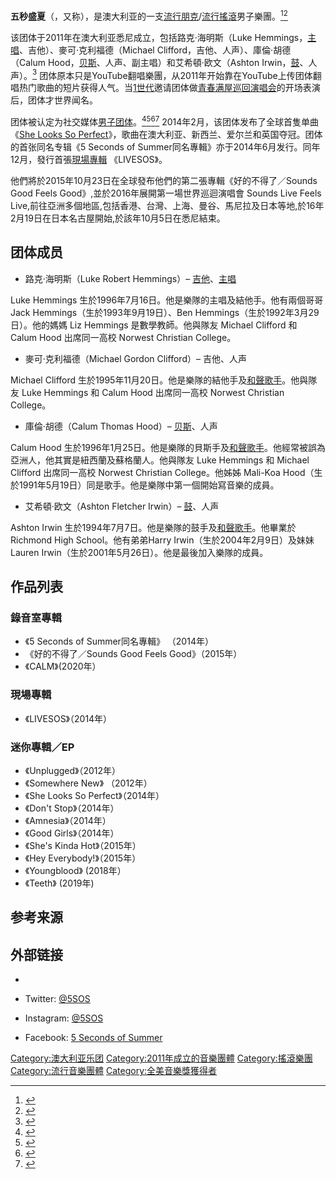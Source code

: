 {{noteTA
|G1=Show
|G2=Music
|1=zh-cn:五秒盛夏;zh-tw:到暑五秒;
}}
{{Infobox musical artist
| name            = 五秒盛夏<br />{{lang|en|''5 Seconds of Summer''}}
| alias           = {{lang|en|5SOS}}
| image           = 5sosuktour2014 (cropped).jpg
| image_size      = 250px
| caption         = 2014年伦敦巡回演出时的后台合影<br><small>（左至右：Luke、Michael、Calum、Ashton）</small>
| background      = group_or_band
| origin          = {{澳大利亚}}[[悉尼|悉尼]]
| genre           = [[流行朋克|流行朋克]]、[[流行搖滾|流行搖滾]]
| years_active    = 2011至今
| label           = [[Capitol_Records|Capitol]]
| website         = {{URL|www.5SOS.com}}
| current_members = Michael Clifford<br/>Luke Hemmings<br/>Calum Hood<br/>Ashton Irwin
}}
'''五秒盛夏'''（{{lang-en|5 Seconds of Summer}}，又称{{lang|en|5SOS}}），是澳大利亚的一支[[流行朋克|流行朋克]]/[[流行搖滾|流行搖滾]]男子樂團。<ref name=thehotits>{{cite news|title=5 Seconds Of Summer's New York City Fans Are Like 'A Good Version' Of Tinder|url=http://www.mtv.com/news/articles/1726655/5-seconds-of-summer-new-york-concert.jhtml|date=2014-04-23|accessdate=2014-04-25|archive-date=2014-04-26|archive-url=https://web.archive.org/web/20140426214904/http://www.mtv.com/news/articles/1726655/5-seconds-of-summer-new-york-concert.jhtml|dead-url=no}}</ref><ref>{{cite news|url=http://www.billboard.com/articles/columns/pop-shop/6042193/5-seconds-of-summer-goes-global-but-theyre-not-the-next-one|title=5 Seconds of Summer Goes Global - But They're Not The Next One Direction|date=2014-04-08|accessdate=2014-04-25|archive-date=2014-04-10|archive-url=https://web.archive.org/web/20140410211954/http://www.billboard.com/articles/columns/pop-shop/6042193/5-seconds-of-summer-goes-global-but-theyre-not-the-next-one|dead-url=no}}</ref>

该团体于2011年在澳大利亚悉尼成立，包括路克·海明斯（Luke Hemmings，[[主唱|主唱]]、吉他）、麥可·克利福德（Michael Clifford，吉他、人声）、庫倫·胡德（Calum Hood，[[贝斯手|贝斯]]、人声、副主唱）和艾希頓·欧文（Ashton Irwin，[[爵士鼓|鼓]]、人声）。<ref>{{cite news|url=http://www.thehothits.com/news/30974/5-seconds-of-summer---the-band-you-should-be-obsessing-over|title=The band You Should Be Obsessing Over|date=2012-05-01|publisher=thehothits.com|accessdate=2012-08-06|deadurl=yes|archiveurl=https://web.archive.org/web/20120904233355/http://www.thehothits.com/news/30974/5-seconds-of-summer---the-band-you-should-be-obsessing-over|archivedate=2012-09-04}}</ref> 团体原本只是YouTube翻唱樂團，从2011年开始靠在YouTube上传团体翻唱热门歌曲的短片获得人气。当[[1世代|1世代]]邀请团体做[[青春满屋巡回演唱会|青春满屋巡回演唱会]]的开场表演后，团体才世界闻名。

团体被认定为社交媒体[[男子团体|男子团体]]。<ref name=RollingStone2014>{{cite journal |url=http://www.rollingstone.com/music/news/on-the-charts-aussie-boy-band-5-seconds-of-summer-almost-top-frozen-20140409 |title=On the Charts: Aussie Boy Band 5 Seconds of Summer Almost Top 'Frozen' |date=2014-04-09 |journal=Rolling Stone |last=Knopper |first=Steve |access-date=2014-08-26 |archive-date=2014-07-16 |archive-url=https://web.archive.org/web/20140716200522/http://www.rollingstone.com/music/news/on-the-charts-aussie-boy-band-5-seconds-of-summer-almost-top-frozen-20140409 |dead-url=no }}</ref><ref>{{cite news |url=http://www.dailymail.co.uk/tvshowbiz/article-2631646/The-ultimate-praise-One-Directions-Liam-Payne-jealous-Sydney-boy-band-5-Seconds-Summers-musical-talents.html |title=The ultimate compliment! One Direction's Liam Payne is 'jealous' of Sydney boy band 5 Seconds of Summer's musical talents |date=2014-05-18 |last=Good |first=Jenna |work=Daily Mail |accessdate=2014-08-26 |archive-date=2016-03-03 |archive-url=https://web.archive.org/web/20160303215316/http://www.dailymail.co.uk/tvshowbiz/article-2631646/The-ultimate-praise-One-Directions-Liam-Payne-jealous-Sydney-boy-band-5-Seconds-Summers-musical-talents.html |dead-url=no }}</ref><ref>{{cite journal |url=http://www.forbes.com/sites/jesselawrence/2014/02/22/is-5-seconds-of-summer-the-new-kid-on-the-boy-band-block/ |title=Is 5 Seconds Of Summer The New Kid On The Boy Band Block? |last=Lawrence |first=Jesse |date=2014-02-22 |work=Forbes |journal= |access-date=2014-08-26 |archive-date=2020-11-12 |archive-url=https://web.archive.org/web/20201112020022/https://www.forbes.com/sites/jesselawrence/2014/02/22/is-5-seconds-of-summer-the-new-kid-on-the-boy-band-block/ |dead-url=no }}</ref><ref>{{cite journal |url=http://www.teenvogue.com/entertainment/music/2014-04/5-seconds-of-summer-5sos-interview |title=5 Seconds Of Summer Is Your Next Favorite Boy Band (They're One Direction-Approved!) |last=Weston |first=Tamara |date=April 2014 |work=Teen Vogue |journal= |access-date=2014-08-26 |archive-date=2015-05-13 |archive-url=https://web.archive.org/web/20150513022823/http://www.teenvogue.com/entertainment/music/2014-04/5-seconds-of-summer-5sos-interview |dead-url=no }}</ref> 2014年2月，该团体发布了全球首隻单曲《[[She_Looks_So_Perfect|She Looks So Perfect]]》，歌曲在澳大利亚、新西兰、爱尔兰和英国夺冠。团体的首张同名专辑《5 Seconds of Summer同名專輯》亦于2014年6月发行。同年12月，發行首張[[現場專輯|現場專輯]] 《LIVESOS》。

他們將於2015年10月23日在全球發布他們的第二張專輯《好的不得了／Sounds Good Feels Good》,並於2016年展開第一場世界巡迴演唱會 Sounds Live Feels Live,前往亞洲多個地區,包括香港、台灣、上海、曼谷、馬尼拉及日本等地,於16年2月19日在日本名古屋開始,於該年10月5日在悉尼結束。

==团体成员==
{{multiple image
 | width = 80
 | footer = 
 | image1 = 5 Seconds of Summer Aria Awards 2014.jpg
 | alt1 = Luke Hemmings of 5SOS
 | caption1 = Luke Hemmings
 | image2 = Michael Clifford ARIA.jpg
 | alt2 = Michael Clifford of 5SOS
 | caption2 = Michael Clifford
 }}{{multiple image
 | width = 80
 | image1 = 5 Seconds of Summer (15694803998).jpg
 | alt1 = Calum Hood of 5SOS
 | caption1 = Calum Hood
 | image2 = Ashton Irwin ARIA.jpg
 | alt2 = Ashton Irwin of 5SOS
 | caption2 = Ashton Irwin
 }}
*路克·海明斯（Luke Robert Hemmings）– [[吉他|吉他]]、[[主唱|主唱]]
Luke Hemmings 生於1996年7月16日。他是樂隊的主唱及結他手。他有兩個哥哥 Jack Hemmings（生於1993年9月19日）、Ben Hemmings（生於1992年3月29日）。他的媽媽 Liz Hemmings 是數學教師。他與隊友 Michael Clifford 和 Calum Hood 出席同一高校 Norwest Christian College。
*麥可·克利福德（Michael Gordon Clifford）– 吉他、人声
Michael Clifford 生於1995年11月20日。他是樂隊的結他手及[[和聲歌手|和聲歌手]]。他與隊友 Luke Hemmings 和 Calum Hood 出席同一高校 Norwest Christian College。
*庫倫·胡德（Calum Thomas Hood）– [[贝斯手|贝斯]]、人声
Calum Hood 生於1996年1月25日。他是樂隊的貝斯手及[[和聲歌手|和聲歌手]]。他經常被誤為亞洲人，他其實是紐西蘭及蘇格蘭人。他與隊友 Luke Hemmings 和 Michael Clifford 出席同一高校 Norwest Christian College。他姊姊 Mali-Koa Hood（生於1991年5月19日）同是歌手。他是樂隊中第一個開始寫音樂的成員。
*艾希頓·欧文（Ashton Fletcher Irwin）– [[爵士鼓|鼓]]、人声
Ashton Irwin 生於1994年7月7日。他是樂隊的鼓手及[[和聲歌手|和聲歌手]]。他畢業於 Richmond High School。他有弟弟Harry Irwin（生於2004年2月9日）及妹妹Lauren Irwin（生於2001年5月26日）。他是最後加入樂隊的成員。

==作品列表==
{{Main|到暑五秒作品列表}}

=== 錄音室專輯 ===
* 《5 Seconds of Summer同名專輯》 （2014年）
* 《好的不得了／Sounds Good Feels Good》（2015年）
* 《CALM》(2020年）

=== 現場專輯 ===
* 《LIVESOS》（2014年）


=== 迷你專輯／EP ===
* 《Unplugged》（2012年）
* 《Somewhere New》 （2012年）
* 《She Looks So Perfect》（2014年）
* 《Don't Stop》（2014年）
* 《Amnesia》（2014年）
* 《Good Girls》（2014年）
* 《She's Kinda Hot》（2015年）
* 《Hey Everybody!》（2015年）
* 《Youngblood》    (2018年）
* 《Teeth》 (2019年)

==参考来源==
{{Reflist|30em}}

==外部链接==
* {{en}}{{官方网站|www.5SOS.com}}
* {{en}}Twitter: [https://twitter.com/5sos @5SOS] {{Wayback|url=https://twitter.com/5sos |date=20170825214454 }}
* {{en}}Instagram: [https://instagram.com/5sos/ @5SOS] {{Wayback|url=https://instagram.com/5sos/ |date=20210218162132 }}
* {{en}}Facebook: [https://www.facebook.com/5secondsofsummer 5 Seconds of Summer] {{Wayback|url=https://www.facebook.com/5secondsofsummer |date=20201203134600 }}
{{Authority control}}
[[Category:澳大利亚乐团|Category:澳大利亚乐团]]
[[Category:2011年成立的音樂團體|Category:2011年成立的音樂團體]]
[[Category:搖滾樂團|Category:搖滾樂團]]
[[Category:流行音樂團體|Category:流行音樂團體]]
[[Category:全美音樂獎獲得者|Category:全美音樂獎獲得者]]